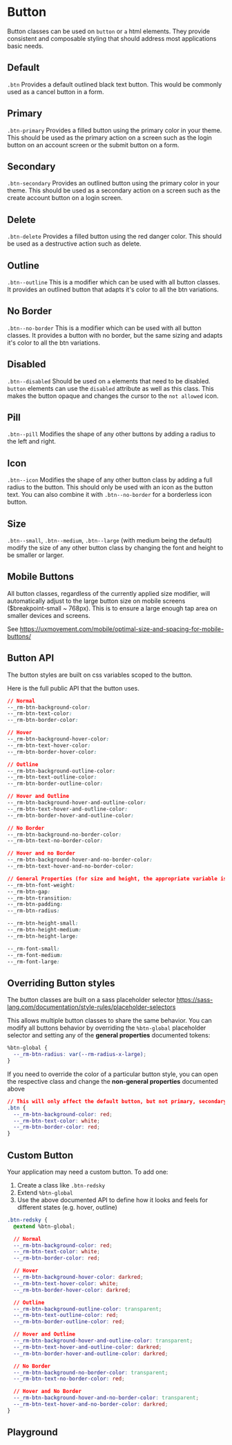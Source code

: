 
# Button

Button classes can be used on `button` or `a` html elements. They provide consistent and composable styling that should address most applications basic needs.

<!-- Either use <Stories /> to automatically render each story -->
<!-- Or manually render them with custom descriptions -->

## Default

`.btn` Provides a default outlined black text button. This would be commonly used as a cancel button in a form.

<Canvas withToolbar>
  <Story id='components-button--default' />
</Canvas>

## Primary

`.btn-primary` Provides a filled button using the primary color in your theme. This should be used as the primary action on a screen such as the login button on an account screen or the submit button on a form.

<Canvas withToolbar>
  <Story id='components-button--primary' />
</Canvas>

## Secondary

`.btn-secondary` Provides an outlined button using the primary color in your theme. This should be used as a secondary action on a screen such as the create account button on a login screen.

<Canvas withToolbar>
  <Story id='components-button--secondary' />
</Canvas>

## Delete

`.btn-delete` Provides a filled button using the red danger color. This should be used as a destructive action such as delete.

<Canvas withToolbar>
  <Story id='components-button--delete' />
</Canvas>

## Outline

`.btn--outline` This is a modifier which can be used with all button classes. It provides an outlined button that adapts it's color to all the btn variations.

<Canvas withToolbar>
  <Story id='components-button--outline' />
</Canvas>

## No Border

`.btn--no-border` This is a modifier which can be used with all button classes. It provides a button with no border, but the same sizing and adapts it's color to all the btn variations.

<Canvas withToolbar>
  <Story id='components-button--no-border' />
</Canvas>

## Disabled

`.btn--disabled` Should be used on `a` elements that need to be disabled. `button` elements can use the `disabled` attribute as well as this class. This makes the button opaque and changes the cursor to the `not allowed` icon.

<Canvas withToolbar>
  <Story id='components-button--disabled' />
</Canvas>

## Pill

`.btn--pill` Modifies the shape of any other buttons by adding a radius to the left and right.

<Canvas withToolbar>
  <Story id='components-button--pill' />
</Canvas>

## Icon

`.btn--icon` Modifies the shape of any other button class by adding a full radius to the button. This should only be used with an icon as the button text. You can also combine it with `.btn--no-border` for a borderless icon button.

<Canvas withToolbar>
  <Story id='components-button--icon' />
</Canvas>

## Size

`.btn--small`, `.btn--medium`, `.btn--large` (with medium being the default) modify the size of any other button class by changing the font and height to be smaller or larger.

<Canvas withToolbar>
  <Story id='components-button--size' />
</Canvas>

## Mobile Buttons

All button classes, regardless of the currently applied size modifier, will automatically adjust to the large button size on mobile screens ($breakpoint-small ~ 768px).
This is to ensure a large enough tap area on smaller devices and screens.

See https://uxmovement.com/mobile/optimal-size-and-spacing-for-mobile-buttons/

## Button API

The button styles are built on css variables scoped to the button.

Here is the full public API that the button uses.
```css
// Normal
--_rm-btn-background-color:
--_rm-btn-text-color:
--_rm-btn-border-color:

// Hover
--_rm-btn-background-hover-color:
--_rm-btn-text-hover-color:
--_rm-btn-border-hover-color:

// Outline
--_rm-btn-background-outline-color:
--_rm-btn-text-outline-color:
--_rm-btn-border-outline-color:

// Hover and Outline
--_rm-btn-background-hover-and-outline-color:
--_rm-btn-text-hover-and-outline-color:
--_rm-btn-border-hover-and-outline-color:

// No Border
--_rm-btn-background-no-border-color:
--_rm-btn-text-no-border-color:

// Hover and no Border
--_rm-btn-background-hover-and-no-border-color:
--_rm-btn-text-hover-and-no-border-color:

// General Properties (for size and height, the appropriate variable is used when using the size modifiers)
--_rm-btn-font-weight:
--_rm-btn-gap:
--_rm-btn-transition:
--_rm-btn-padding:
--_rm-btn-radius:

--_rm-btn-height-small:
--_rm-btn-height-medium:
--_rm-btn-height-large:

--_rm-font-small:
--_rm-font-medium:
--_rm-font-large:
```

## Overriding Button styles

The button classes are built on a sass placeholder selector https://sass-lang.com/documentation/style-rules/placeholder-selectors

This allows multiple button classes to share the same behavior. You can modify all buttons behavior by overriding the `%btn-global` placeholder selector and setting any of the **general properties** documented tokens:
```css
%btn-global {
  --_rm-btn-radius: var(--rm-radius-x-large);
}
```

If you need to override the color of a particular button style, you can open the respective class and change the **non-general properties** documented above
```css
// This will only affect the default button, but not primary, secondary, etc.
.btn {
  --_rm-btn-background-color: red;
  --_rm-btn-text-color: white;
  --_rm-btn-border-color: red;
}
```

## Custom Button

Your application may need a custom button. To add one:
1. Create a class like `.btn-redsky`
2. Extend `%btn-global`
3. Use the above documented API to define how it looks and feels for different states (e.g. hover, outline)

```css
.btn-redsky {
  @extend %btn-global;

  // Normal
  --_rm-btn-background-color: red;
  --_rm-btn-text-color: white;
  --_rm-btn-border-color: red;

  // Hover
  --_rm-btn-background-hover-color: darkred;
  --_rm-btn-text-hover-color: white;
  --_rm-btn-border-hover-color: darkred;

  // Outline
  --_rm-btn-background-outline-color: transparent;
  --_rm-btn-text-outline-color: red;
  --_rm-btn-border-outline-color: red;

  // Hover and Outline
  --_rm-btn-background-hover-and-outline-color: transparent;
  --_rm-btn-text-hover-and-outline-color: darkred;
  --_rm-btn-border-hover-and-outline-color: darkred;

  // No Border
  --_rm-btn-background-no-border-color: transparent;
  --_rm-btn-text-no-border-color: red;

  // Hover and No Border
  --_rm-btn-background-hover-and-no-border-color: transparent;
  --_rm-btn-text-hover-and-no-border-color: darkred;
}
```

## Playground

<Primary/>
<ArgsTable of='.' story='^'/>
